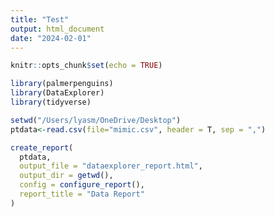 ---
title: "Test"
output: html_document
date: "2024-02-01"
---

```{r setup, include=FALSE}
knitr::opts_chunk$set(echo = TRUE)
```
```{r}
library(palmerpenguins)
library(DataExplorer)
library(tidyverse)
```

```{r}
setwd("/Users/lyasm/OneDrive/Desktop")
ptdata<-read.csv(file="mimic.csv", header = T, sep = ",")
```

```{r}
create_report(
  ptdata,
  output_file = "dataexplorer_report.html",
  output_dir = getwd(),
  config = configure_report(),
  report_title = "Data Report"
)
```

